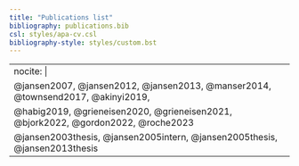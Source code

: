---
title: "Publications list"
bibliography: publications.bib
csl: styles/apa-cv.csl
bibliography-style: styles/custom.bst
---

---
nocite: |
  @jansen2007, @jansen2012, @jansen2013, @manser2014, @townsend2017, @akinyi2019,
  @habig2019, @grieneisen2020, @grieneisen2021, @bjork2022, @gordon2022, @roche2023
  @jansen2003thesis, @jansen2005intern, @jansen2005thesis, @jansen2013thesis
---

